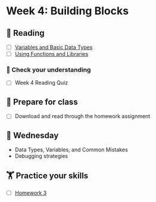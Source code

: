 # Week 4: Building Blocks
  
## 📖 Reading

  - [ ] [Variables and Basic Data Types](https://srvanderplas.github.io/stat-computing-r-python/part-gen-prog/01-basic-var-types.html) 
- [ ] [Using Functions and Libraries](https://srvanderplas.github.io/stat-computing-r-python/part-gen-prog/02-prog-functions.html)

### 🎯 Check your understanding

- [ ] Week 4 Reading Quiz

## 🥣 Prepare for class

- [ ] Download and read through the homework assignment

## 🐪 Wednesday

- Data Types, Variables, and  Common Mistakes
- Debugging strategies

##  🏋️ Practice your skills

- [ ] [Homework 3](../homework/03-data-types.qmd)


